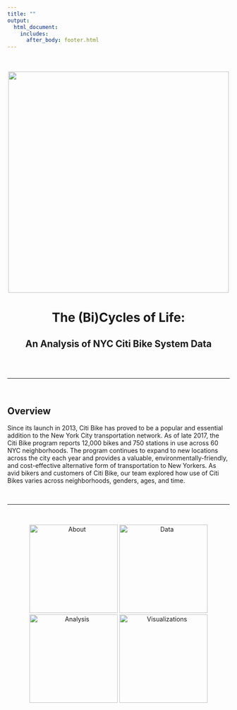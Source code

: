 ```yaml
---
title: ""
output:
  html_document:
    includes:
      after_body: footer.html
---
```

<br/><br/>
<img src = "images/citi_bike_nyc_metro.jpg" 
  style="width:500px; display: block; margin-left: auto; margin-right: auto">

<center>
<h1>The (Bi)Cycles of Life:</h1>
<h2>An Analysis of NYC Citi Bike System Data</h2>
</center>

<br/><br/>

***

<br/>

## Overview

Since its launch in 2013, Citi Bike has proved to be a popular and essential addition to the New York City transportation network. As of late 2017, the Citi Bike program reports 12,000 bikes and 750 stations in use across 60 NYC neighborhoods. The program continues to expand to new locations across the city each year and provides a valuable, environmentally-friendly, and cost-effective alternative form of transportation to New Yorkers. As avid bikers and customers of Citi Bike, our team explored how use of Citi Bikes varies across neighborhoods, genders, ages, and time.  

<br/>

***

<br/>

<center>
<div class="scroll">
[<img src="images/citi_bike_bridge.png" alt="About" style="height:200px; width:200px;"/>](about.html "About")
[<img src="images/citi_bike_dataimport.jpg" alt="Data" style="height:200px; width:200px;"/>](data.html "Data")
[<img src="IMAGE LINK" alt="Analysis" style="height:200px; width:200px;"/>](analysis.html "Analysis")
[<img src="images/citi_bike_map.jpg" alt="Visualizations" style="height:200px; width:200px;"/>](visualizations.html "Visualizations")
</div>
</center>